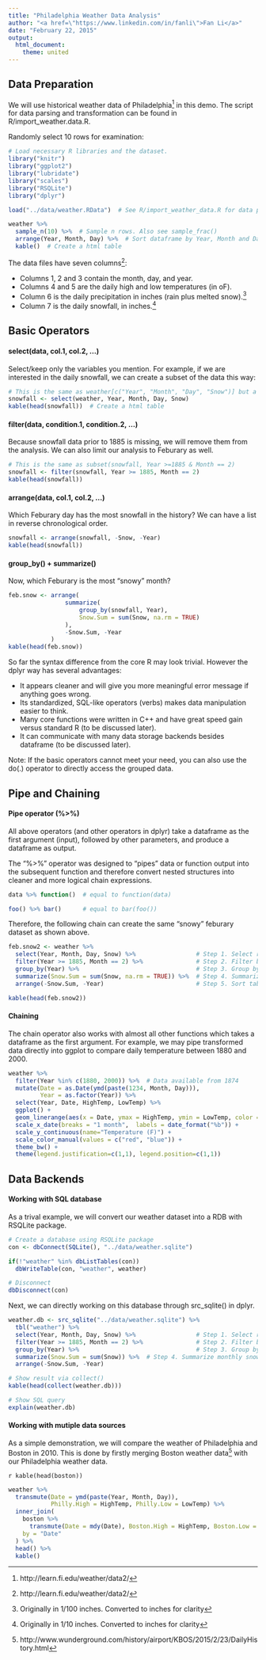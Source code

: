 ```yaml
---
title: "Philadelphia Weather Data Analysis"
author: "<a href=\"https://www.linkedin.com/in/fanli\">Fan Li</a>"
date: "February 22, 2015"
output: 
  html_document:
    theme: united
---
```


## Data Preparation

We will use historical weather data of Philadelphia^[http://learn.fi.edu/weather/data2/] in this demo. The script for data parsing and transformation can be found in R/import_weather.data.R. 

Randomly select 10 rows for examination:

```r
# Load necessary R libraries and the dataset. 
library("knitr")
library("ggplot2")
library("lubridate")
library("scales")
library("RSQLite")
library("dplyr")

load("../data/weather.RData")  # See R/import_weather_data.R for data preparation

```


```r
weather %>%
  sample_n(10) %>%  # Sample n rows. Also see sample_frac()
  arrange(Year, Month, Day) %>%  # Sort dataframe by Year, Month and Day
  kable()  # Create a html table

```

The data files have seven columns^[http://learn.fi.edu/weather/data2/]:

* Columns 1, 2 and 3 contain the month, day, and year.
* Columns 4 and 5 are the daily high and low temperatures (in oF).
* Column 6 is the daily precipitation in inches (rain plus melted snow).^[Originally in 1/100 inches. Converted to inches for clarity]
* Column 7 is the daily snowfall, in inches.^[Originally in 1/10 inches. Converted to inches for clarity]


## Basic Operators

#### select(data, col.1, col.2, ...) 

Select/keep only the variables you mention. For example, if we are interested in the daily snowfall, we can create a subset of the data this way:

```r
# This is the same as weather[c("Year", "Month", "Day", "Snow")] but a little cleaner.
snowfall <- select(weather, Year, Month, Day, Snow)  
kable(head(snowfall))  # Create a html table

```

#### filter(data, condition.1, condition.2, ...) 

Because snowfall data prior to 1885 is missing, we will remove them from the analysis. We can also limit our analysis to Feburary as well.

```r
# This is the same as subset(snowfall, Year >=1885 & Month == 2)
snowfall <- filter(snowfall, Year >= 1885, Month == 2)
kable(head(snowfall))

```

#### arrange(data, col.1, col.2, ...)

Which Feburary day has the most snowfall in the history? We can have a list in reverse chronological order.

```r
snowfall <- arrange(snowfall, -Snow, -Year)
kable(head(snowfall))

```


#### group_by() + summarize()

Now, which Feburary is the most "snowy" month?

```r
feb.snow <- arrange(
                summarize(
                    group_by(snowfall, Year),
                    Snow.Sum = sum(Snow, na.rm = TRUE)
                ),
                -Snow.Sum, -Year
            )
kable(head(feb.snow))

```

So far the syntax difference from the core R may look trivial. However the dplyr way has several advantages:

* It appears cleaner and will give you more meaningful error message if anything goes wrong.
* Its standardized, SQL-like operators (verbs) makes data manipulation easier to think.
* Many core functions were written in C++ and have great speed gain versus standard R (to be discussed later).
* It can communicate with many data storage backends besides dataframe (to be discussed later).

Note: If the basic operators cannot meet your need, you can also use the do(.) operator to directly access the grouped data.





## Pipe and Chaining

#### Pipe operator (%>%)

All above operators (and other operators in dplyr) take a dataframe as the first argument (input), followed by other parameters, and produce a dataframe as output.

The "%>%" operator was designed to "pipes" data or function output into the subsequent function and therefore convert nested structures into cleaner and more logical chain expressions.

```r
data %>% function()  # equal to function(data)

foo() %>% bar()      # equal to bar(foo())

```

Therefore, the following chain can create the same "snowy" feburary dataset as shown above.

```r
feb.snow2 <- weather %>%
  select(Year, Month, Day, Snow) %>%                 # Step 1. Select relevant variables
  filter(Year >= 1885, Month == 2) %>%               # Step 2. Filter by year and month
  group_by(Year) %>%                                 # Step 3. Group by year
  summarize(Snow.Sum = sum(Snow, na.rm = TRUE)) %>%  # Step 4. Summarize monthly snowfall
  arrange(-Snow.Sum, -Year)                          # Step 5. Sort table by monthly snowfall/year

kable(head(feb.snow2))

```


#### Chaining

The chain operator also works with almost all other functions which takes a dataframe as the first argument. For example, we may pipe transformed data directly into ggplot to compare daily temperature between 1880 and 2000.

```r
weather %>%
  filter(Year %in% c(1880, 2000)) %>%  # Data available from 1874
  mutate(Date = as.Date(ymd(paste(1234, Month, Day))),
         Year = as.factor(Year)) %>%
  select(Year, Date, HighTemp, LowTemp) %>%
  ggplot() +
  geom_linerange(aes(x = Date, ymax = HighTemp, ymin = LowTemp, color = Year), alpha = 0.25, na.rm = TRUE, size = 1) +
  scale_x_date(breaks = "1 month",  labels = date_format("%b")) +
  scale_y_continuous(name="Temperature (F)") +
  scale_color_manual(values = c("red", "blue")) +
  theme_bw() +
  theme(legend.justification=c(1,1), legend.position=c(1,1))


```


## Data Backends

#### Working with SQL database

As a trival example, we will convert our weather dataset into a RDB with RSQLite package. 

```r
# Create a database using RSQLite package
con <- dbConnect(SQLite(), "../data/weather.sqlite")

if(!"weather" %in% dbListTables(con))
  dbWriteTable(con, "weather", weather)

# Disconnect
dbDisconnect(con)

```

Next, we can directly working on this database through src_sqlite() in dplyr.

```r
weather.db <- src_sqlite("../data/weather.sqlite") %>%
  tbl("weather") %>%
  select(Year, Month, Day, Snow) %>%                 # Step 1. Select relevant variables
  filter(Year >= 1885, Month == 2) %>%               # Step 2. Filter by year and month
  group_by(Year) %>%                                 # Step 3. Group by year
  summarize(Snow.Sum = sum(Snow)) %>%  # Step 4. Summarize monthly snowfall
  arrange(-Snow.Sum, -Year)    

# Show result via collect()
kable(head(collect(weather.db)))

# Show SQL query
explain(weather.db)


```




#### Working with mutiple data sources

As a simple demonstration, we will compare the weather of Philadelphia and Boston in 2010. This is done by firstly merging Boston weather data^[http://www.wunderground.com/history/airport/KBOS/2015/2/23/DailyHistory.html] with our Philadelphia weather data.

`r kable(head(boston))`

```r
weather %>%
  transmute(Date = ymd(paste(Year, Month, Day)),
            Philly.High = HighTemp, Philly.Low = LowTemp) %>%
  inner_join(
    boston %>%
      transmute(Date = mdy(Date), Boston.High = HighTemp, Boston.Low = LowTemp),
    by = "Date"
  ) %>%
  head() %>%
  kable()

```








